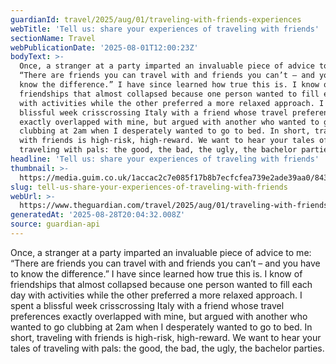 ```yaml
---
guardianId: travel/2025/aug/01/traveling-with-friends-experiences
webTitle: 'Tell us: share your experiences of traveling with friends'
sectionName: Travel
webPublicationDate: '2025-08-01T12:00:23Z'
bodyText: >-
  Once, a stranger at a party imparted an invaluable piece of advice to me:
  “There are friends you can travel with and friends you can’t – and you have to
  know the difference.” I have since learned how true this is. I know of
  friendships that almost collapsed because one person wanted to fill each day
  with activities while the other preferred a more relaxed approach. I spent a
  blissful week crisscrossing Italy with a friend whose travel preferences
  exactly overlapped with mine, but argued with another who wanted to go
  clubbing at 2am when I desperately wanted to go to bed. In short, traveling
  with friends is high-risk, high-reward. We want to hear your tales of
  traveling with pals: the good, the bad, the ugly, the bachelor parties.
headline: 'Tell us: share your experiences of traveling with friends'
thumbnail: >-
  https://media.guim.co.uk/1accac2c7e085f17b8b7ecfcfea739e2ade39aa0/843_398_4502_3602/500.jpg
slug: tell-us-share-your-experiences-of-traveling-with-friends
webUrl: >-
  https://www.theguardian.com/travel/2025/aug/01/traveling-with-friends-experiences
generatedAt: '2025-08-28T20:04:32.008Z'
source: guardian-api
---
```

Once, a stranger at a party imparted an invaluable piece of advice to me: “There are friends you can travel with and friends you can’t – and you have to know the difference.” I have since learned how true this is. I know of friendships that almost collapsed because one person wanted to fill each day with activities while the other preferred a more relaxed approach. I spent a blissful week crisscrossing Italy with a friend whose travel preferences exactly overlapped with mine, but argued with another who wanted to go clubbing at 2am when I desperately wanted to go to bed. In short, traveling with friends is high-risk, high-reward. We want to hear your tales of traveling with pals: the good, the bad, the ugly, the bachelor parties.
